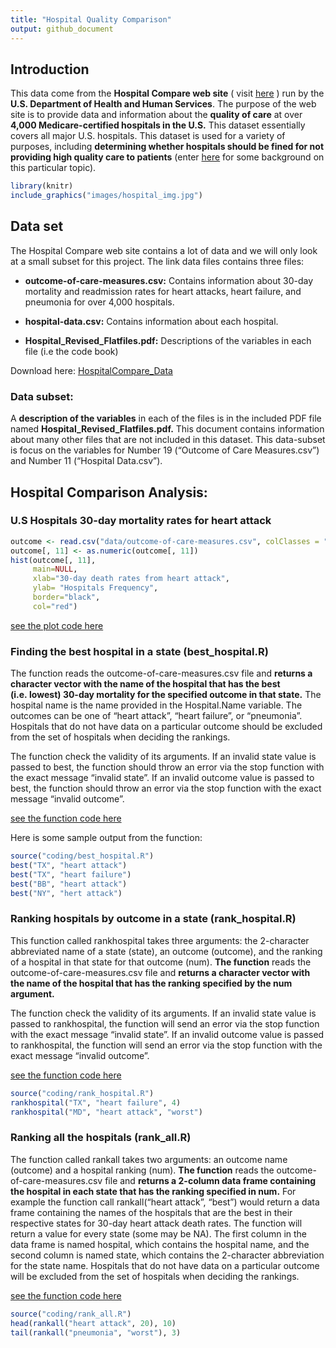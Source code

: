 ---
title: "Hospital Quality Comparison"
output: github_document
---

## Introduction

This data come from the **Hospital Compare web site** ( visit [here](http://hospitalcompare.hhs.gov) ) run by the **U.S. Department of Health and Human Services**. The purpose of the web site is to provide data and information about the **quality of care** at over **4,000 Medicare-certified hospitals in the U.S.** This dataset essentially covers all major U.S. hospitals. This dataset is used for a variety of purposes, including **determining whether hospitals should be fined for not providing high quality care to patients** (enter [here]( http://goo.gl/jAXFX) for some background on this particular topic).

```{r echo=FALSE,message=FALSE, warning=FALSE,out.width="1000px"}
library(knitr)
include_graphics("images/hospital_img.jpg")
```

## Data set

The Hospital Compare web site contains a lot of data and we will only look at a small subset for this project. The link data files contains three files:

* **outcome-of-care-measures.csv:** Contains information about 30-day mortality and readmission rates for heart attacks, heart failure, and pneumonia for over 4,000 hospitals.

* **hospital-data.csv:** Contains information about each hospital.

* **Hospital_Revised_Flatfiles.pdf:** Descriptions of the variables in each file (i.e the code book)

Download here: [HospitalCompare_Data](https://d396qusza40orc.cloudfront.net/rprog%2Fdata%2FProgAssignment3-data.zip)

### Data subset:

A **description of the variables** in each of the files is in the included PDF file named **Hospital_Revised_Flatfiles.pdf.** This document contains information about many other files that are not included in this dataset. This data-subset is focus on the variables for Number 19 (“Outcome of Care Measures.csv”) and Number 11 (“Hospital Data.csv”).

## Hospital Comparison Analysis:

### U.S Hospitals 30-day mortality rates for heart attack

```{r,echo=FALSE,warning=FALSE,message=FALSE}
outcome <- read.csv("data/outcome-of-care-measures.csv", colClasses = "character")
outcome[, 11] <- as.numeric(outcome[, 11])
hist(outcome[, 11],
     main=NULL,
     xlab="30-day death rates from heart attack",
     ylab= "Hospitals Frequency",
     border="black",
     col="red")
```

[see the plot code here](XXXXX)

### Finding the best hospital in a state (best_hospital.R)

The function reads the outcome-of-care-measures.csv file and **returns a character vector with the name of the hospital that has the best (i.e. lowest) 30-day mortality for the specified outcome in that state.** The hospital name is the name provided in the Hospital.Name variable. The outcomes can be one of “heart attack”, “heart failure”, or “pneumonia”. Hospitals that do not have data on a particular outcome should be excluded from the set of hospitals when deciding the rankings.

The function check the validity of its arguments. If an invalid state value is passed to best, the function should throw an error via the stop function with the exact message “invalid state”. If an invalid outcome value is passed to best, the function should throw an error via the stop function with the exact message “invalid outcome”.

[see the function code here](XXXXX)

Here is some sample output from the function:

```{r,warning=FALSE,message=FALSE,error=TRUE}
source("coding/best_hospital.R")
best("TX", "heart attack")
best("TX", "heart failure")
best("BB", "heart attack")
best("NY", "hert attack")
```

### Ranking hospitals by outcome in a state (rank_hospital.R)

This function called rankhospital takes three arguments: the 2-character abbreviated name of a state (state), an outcome (outcome), and the ranking of a hospital in that state for that outcome (num). **The function** reads the outcome-of-care-measures.csv file and **returns a character vector with the name of the hospital that has the ranking specified by the num argument.**

The function check the validity of its arguments. If an invalid state value is passed to rankhospital, the function will send an error via the stop function with the exact message “invalid state”. If an invalid outcome value is passed to rankhospital, the function will send an error via the stop function with the exact message “invalid outcome”.

[see the function code here](XXXXX)

```{r,warning=FALSE,message=FALSE}
source("coding/rank_hospital.R")
rankhospital("TX", "heart failure", 4)
rankhospital("MD", "heart attack", "worst")
```

### Ranking all the hospitals (rank_all.R)

The function called rankall takes two arguments: an outcome name (outcome) and a hospital ranking (num). **The function** reads the outcome-of-care-measures.csv file and **returns a 2-column data frame containing the hospital in each state that has the ranking specified in num.** 
For example the function call rankall("heart attack", "best") would return a data frame containing the names of the hospitals that are the best in their respective states for 30-day heart attack death rates. The function will return a value for every state (some may be NA). The first column in the data frame is named hospital, which contains the hospital name, and the second column is named state, which contains the 2-character abbreviation for the state name. Hospitals that do not have data on a particular outcome will be excluded from the set of hospitals when deciding the rankings.

[see the function code here](XXXXX)

```{r,warning=FALSE,message=FALSE}
source("coding/rank_all.R")
head(rankall("heart attack", 20), 10)
tail(rankall("pneumonia", "worst"), 3)
```

